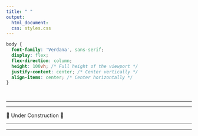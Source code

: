 ```yaml
---
title: " "
output:
  html_document:
  css: styles.css
---
```

  
```css
body {
  font-family: 'Verdana', sans-serif;
  display: flex;
  flex-direction: column;
  height: 100vh; /* Full height of the viewport */
  justify-content: center; /* Center vertically */
  align-items: center; /* Center horizontally */
}




```

-----------------------------------------------------------------------

-----------------------------------------------------------------------
  
🚧 Under Construction 🚧

-----------------------------------------------------------------------

-----------------------------------------------------------------------


    